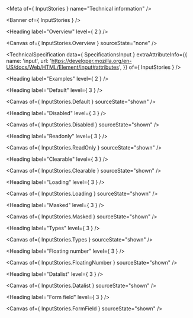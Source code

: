 
<Meta of={ InputStories } name="Technical information" />

<Banner of={ InputStories } />

<Heading label="Overview" level={ 2 } />

<Canvas of={ InputStories.Overview } sourceState="none" />

<TechnicalSpecification
  data={ SpecificationsInput }
  extraAttributeInfo={{
    name: 'input',
    url: 'https://developer.mozilla.org/en-US/docs/Web/HTML/Element/input#attributes',
  }}
  of={ InputStories } />

<Heading label="Examples" level={ 2 } />

<Heading label="Default" level={ 3 } />

<Canvas of={ InputStories.Default } sourceState="shown" />

<Heading label="Disabled" level={ 3 } />

<Canvas of={ InputStories.Disabled } sourceState="shown" />

<Heading label="Readonly" level={ 3 } />

<Canvas of={ InputStories.ReadOnly } sourceState="shown" />

<Heading label="Clearable" level={ 3 } />

<Canvas of={ InputStories.Clearable } sourceState="shown" />

<Heading label="Loading" level={ 3 } />

<Canvas of={ InputStories.Loading } sourceState="shown" />

<Heading label="Masked" level={ 3 } />

<Canvas of={ InputStories.Masked } sourceState="shown" />

<Heading label="Types" level={ 3 } />

<Canvas of={ InputStories.Types } sourceState="shown" />

<Heading label="Floating number" level={ 3 } />

<Canvas of={ InputStories.FloatingNumber } sourceState="shown" />

<Heading label="Datalist" level={ 3 } />

<Canvas of={ InputStories.Datalist } sourceState="shown" />

<Heading label="Form field" level={ 3 } />

<Canvas of={ InputStories.FormField } sourceState="shown" />
